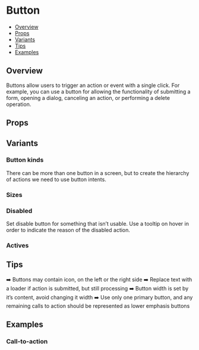 
<Meta of={ButtonStories} />

# Button

- [Overview](#overview)
- [Props](#props)
- [Variants](#variants)
- [Tips](#tips)
- [Examples](#examples)

## Overview

Buttons allow users to trigger an action or event with a single click.
For example, you can use a button for allowing the functionality of submitting a form, opening a dialog, canceling an action,
or performing a delete operation.


<Canvas of={ButtonStories.Default} />

## Props


<Controls of={ButtonStories.Default} />


## Variants

### Button kinds

There can be more than one button in a screen, but to create the hierarchy of actions we need to use button intents.
<Canvas of={ButtonStories.Intents} />

### Sizes

<Canvas of={ButtonStories.Sizes} />


### Disabled

Set disable button for something that isn’t usable. Use a tooltip on hover in order to indicate the reason of the disabled action.

<Canvas of={ButtonStories.Disabled} />

### Actives

<Canvas of={ButtonStories.Active} />

## Tips

➡️ Buttons may contain icon, on the left or the right side
➡️ Replace text with a loader if action is submitted, but still processing
➡️ Button width is set by it’s content, avoid changing it width
➡️ Use only one primary button, and any remaining calls to action should be represented as lower emphasis buttons


## Examples

### Call-to-action

<Canvas of={ButtonStories.CTA} />
